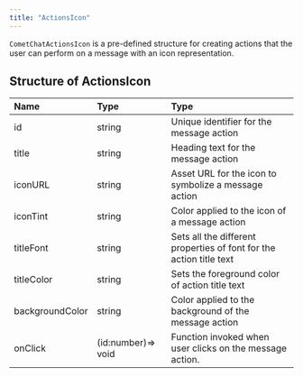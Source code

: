 ```yaml
---
title: "ActionsIcon"
---
```


`CometChatActionsIcon` is a pre-defined structure for creating actions that the user can perform on a message with an icon representation.

## Structure of ActionsIcon

| Name            | Type               | Type                                                                |
| :--------------- | :------------------ | :------------------------------------------------------------------- |
| id              | string             | Unique identifier for the message action                            |
| title           | string             | Heading text for the message action                                 |
| iconURL         | string             | Asset URL for the icon to symbolize a message action                |
| iconTint        | string             | Color applied to the icon of a message action                       |
| titleFont       | string             | Sets all the different properties of font for the action title text |
| titleColor      | string             | Sets the foreground color of action title text                      |
| backgroundColor | string             | Color applied to the background of the message action               |
| onClick         | (id:number)=> void | Function invoked when user clicks on the message action.            |
